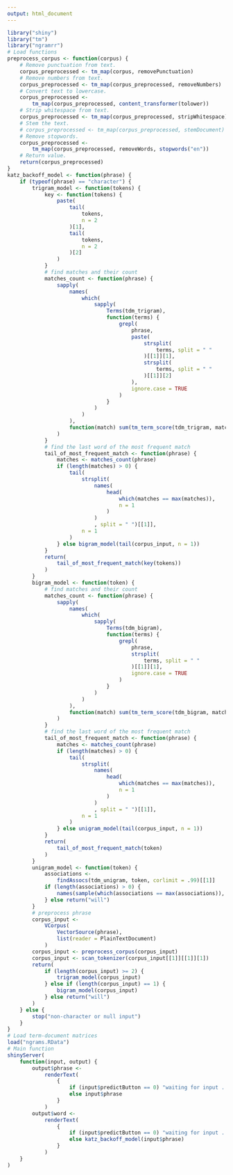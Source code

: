 ```yaml
---
output: html_document
---
```


```r
library("shiny")
library("tm")
library("ngramrr")
# Load functions
preprocess_corpus <- function(corpus) {
    # Remove punctuation from text.
    corpus_preprocessed <- tm_map(corpus, removePunctuation)
    # Remove numbers from text.
    corpus_preprocessed <- tm_map(corpus_preprocessed, removeNumbers)
    # Convert text to lowercase.
    corpus_preprocessed <-
        tm_map(corpus_preprocessed, content_transformer(tolower))
    # Strip whitespace from text.
    corpus_preprocessed <- tm_map(corpus_preprocessed, stripWhitespace)
    # Stem the text.
    # corpus_preprocessed <- tm_map(corpus_preprocessed, stemDocument)
    # Remove stopwords.
    corpus_preprocessed <-
        tm_map(corpus_preprocessed, removeWords, stopwords("en"))
    # Return value.
    return(corpus_preprocessed)
}
katz_backoff_model <- function(phrase) {
    if (typeof(phrase) == "character") {
        trigram_model <- function(tokens) {
            key <- function(tokens) {
                paste(
                    tail(
                        tokens,
                        n = 2
                    )[1],
                    tail(
                        tokens,
                        n = 2
                    )[2]
                )
            }
            # find matches and their count
            matches_count <- function(phrase) {
                sapply(
                    names(
                        which(
                            sapply(
                                Terms(tdm_trigram),
                                function(terms) {
                                    grepl(
                                        phrase,
                                        paste(
                                            strsplit(
                                                terms, split = " "
                                            )[[1]][1],
                                            strsplit(
                                                terms, split = " "
                                            )[[1]][2]
                                        ),
                                        ignore.case = TRUE
                                    )
                                }
                            )
                        )
                    ),
                    function(match) sum(tm_term_score(tdm_trigram, match))
                )
            }
            # find the last word of the most frequent match
            tail_of_most_frequent_match <- function(phrase) {
                matches <- matches_count(phrase)
                if (length(matches) > 0) {
                    tail(
                        strsplit(
                            names(
                                head(
                                    which(matches == max(matches)),
                                    n = 1
                                )
                            )
                            , split = " ")[[1]],
                        n = 1
                    )
                } else bigram_model(tail(corpus_input, n = 1))
            }
            return(
                tail_of_most_frequent_match(key(tokens))
            )
        }
        bigram_model <- function(token) {
            # find matches and their count
            matches_count <- function(phrase) {
                sapply(
                    names(
                        which(
                            sapply(
                                Terms(tdm_bigram),
                                function(terms) {
                                    grepl(
                                        phrase,
                                        strsplit(
                                            terms, split = " "
                                        )[[1]][1],
                                        ignore.case = TRUE
                                    )
                                }
                            )
                        )
                    ),
                    function(match) sum(tm_term_score(tdm_bigram, match))
                )
            }
            # find the last word of the most frequent match
            tail_of_most_frequent_match <- function(phrase) {
                matches <- matches_count(phrase)
                if (length(matches) > 0) {
                    tail(
                        strsplit(
                            names(
                                head(
                                    which(matches == max(matches)),
                                    n = 1
                                )
                            )
                            , split = " ")[[1]],
                        n = 1
                    )
                } else unigram_model(tail(corpus_input, n = 1))
            }
            return(
                tail_of_most_frequent_match(token)
            )
        }
        unigram_model <- function(token) {
            associations <-
                findAssocs(tdm_unigram, token, corlimit = .99)[[1]]
            if (length(associations) > 0) {
                names(sample(which(associations == max(associations)), 1))
            } else return("will")
        }
        # preprocess phrase
        corpus_input <-
            VCorpus(
                VectorSource(phrase),
                list(reader = PlainTextDocument)
            )
        corpus_input <- preprocess_corpus(corpus_input)
        corpus_input <- scan_tokenizer(corpus_input[[1]][[1]][1])
        return(
            if (length(corpus_input) >= 2) {
                trigram_model(corpus_input)
            } else if (length(corpus_input) == 1) {
                bigram_model(corpus_input)
            } else return("will")
        )
    } else {
        stop("non-character or null input")
    }
}
# Load term-document matrices
load("ngrams.RData")
# Main function
shinyServer(
    function(input, output) {
        output$phrase <-
            renderText(
                {
                    if (input$predictButton == 0) "waiting for input ..."
                    else input$phrase
                }
            )
        output$word <-
            renderText(
                {
                    if (input$predictButton == 0) "waiting for input ..."
                    else katz_backoff_model(input$phrase)
                }
            )
    }
)
```
